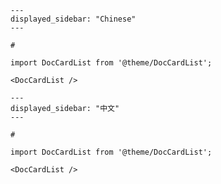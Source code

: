 ```
---
displayed_sidebar: "Chinese"
---

# 

import DocCardList from '@theme/DocCardList';

<DocCardList />
```
```
---
displayed_sidebar: "中文"
---

# 

import DocCardList from '@theme/DocCardList';

<DocCardList />
```